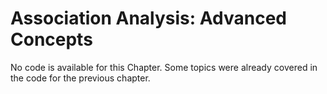 # Association Analysis: Advanced Concepts

No code is available for this Chapter. Some topics were already covered in the 
code for the previous chapter.
